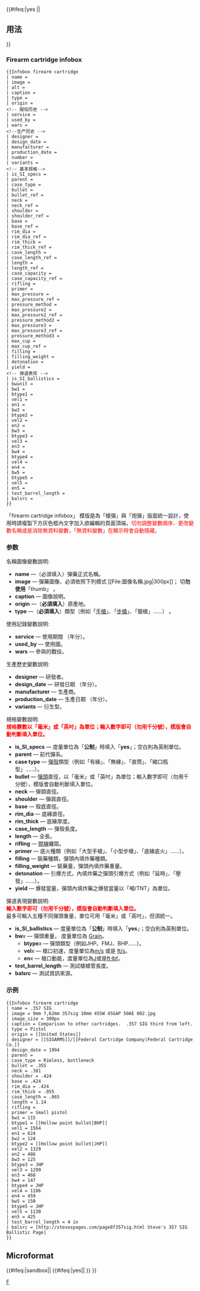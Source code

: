 {{#ifeq:{{{noheader|}}}|yes || {{Documentation subpage}}

==用法==
}}
=== Firearm cartridge infobox === <!-- 請勿修改下列任何文字或更動順序 -->
{{Parameter names example | name | image | image_size | alt | caption | type | origin | service | used_by | wars | designer | design_date | manufacturer | production_date | number | variants | parent | case_type | bullet | neck | shoulder | base | rim_dia | rim_thick | case_length | length | rifling | primer | filling | filling_weight | detonation | yield | is_SI_specs | bullet_ref | neck_ref | shoulder_ref | base_ref | rim_dia_ref | rim_thick_ref | case_length_ref | length_ref | case_capacity | case_capacity_ref | pressure_method | max_pressure | max_pressure_ref | pressure_method2 | max_pressure2 | max_pressure2_ref | pressure_method3 | max_pressure3 | max_pressure3_ref | max_cup | max_cup_ref | bw1 | bw2 | bw3 | bw4 | bw5 | is_SI_ballistics | bwunit | bwround | btype1 | vel1 | en1 | test_barrel_length | balsrc | btype2 | vel2 | en2 | btype3 | vel3 | en3 | btype4 | vel4 | en4 | btype5 | vel5 | en5 }}
<pre style="overflow:auto; white-space:pre;">
{{Infobox firearm cartridge
| name = 
| image = 
| alt = 
| caption = 
| type = 
| origin = 
<!-- 服役历史 -->
| service = 
| used_by = 
| wars = 
<!--生产历史 -->
| designer = 
| design_date = 
| manufacturer = 
| production_date = 
| number = 
| variants = 
<!-- 基本规格-->
| is_SI_specs = 
| parent = 
| case_type = 
| bullet = 
| bullet_ref = 
| neck = 
| neck_ref = 
| shoulder = 
| shoulder_ref = 
| base = 
| base_ref = 
| rim_dia = 
| rim_dia_ref = 
| rim_thick = 
| rim_thick_ref = 
| case_length = 
| case_length_ref = 
| length = 
| length_ref = 
| case_capacity = 
| case_capacity_ref = 
| rifling = 
| primer = 
| max_pressure = 
| max_pressure_ref = 
| pressure_method = 
| max_pressure2 = 
| max_pressure2_ref = 
| pressure_method2 = 
| max_pressure3 = 
| max_pressure3_ref = 
| pressure_method3 = 
| max_cup = 
| max_cup_ref = 
| filling = 
| filling_weight = 
| detonation = 
| yield = 
<!-- 弹道表现 -->
| is_SI_ballistics = 
| bwunit = 
| bw1 = 
| btype1 = 
| vel1 = 
| en1 = 
| bw2 = 
| btype2 = 
| vel2 = 
| en2 = 
| bw3 = 
| btype3 = 
| vel3 = 
| en3 = 
| bw4 = 
| btype4 = 
| vel4 = 
| en4 = 
| bw5 = 
| btype5 = 
| vel5 = 
| en5 = 
| test_barrel_length = 
| balsrc = 
}}
</pre>
{{clear}}

「firearm cartridge infobox」 模版是為「槍彈」與「炮彈」版面統一設計，使用時請複製下方灰色框內文字加入欲編輯的頁面頂端，<span style="color: red;">切勿調整變數順序、更改變數名稱或是消除無資料變數，「無資料變數」在顯示時會自動隱藏。</span> 

===参数===
名稱圖像變數說明:
* '''name''' —（必須填入）彈藥正式名稱。
* '''image''' — 彈藥圖像，必須依照下列模式 <nowiki>[[File:圖像名稱.jpg|300px]]</nowiki>； 切'''勿使用'''「thumb」 。
* '''caption''' — 圖像說明。  
* '''origin''' —（'''必須填入'''）原產地。
* '''type''' —（'''必須填入'''）類型（例如「[[手槍]]」、「[[步槍]]」、「獵槍」……） 。

使用記錄變數說明:
* '''service''' — 使用期間 （年分）。   
* '''used_by''' — 使用國。  
* '''wars''' — 參與的戰役。  

生產歷史變數說明:
* '''designer''' — 研發者。  
* '''design_date''' — 研發日期 （年分）。   
* '''manufacturer''' — 生產商。  
* '''production_date''' — 生產日期 （年分）。 
* '''variants''' — 衍生型。  

規格變數說明:<br> 
<span style="color: red;">'''規格變數以「毫米」或「英吋」為單位；輸入數字即可（勿用千分號），模版會自動判斷填入單位。'''</span>
* '''is_SI_specs''' — 度量單位為「'''公制'''」時填入「'''yes'''」；空白則為英制單位。
* '''parent''' — 前代彈系。
* '''case type''' — [[彈殼]]類型（例如「有緣」、「無緣」、「直筒」、「縮口瓶型」……）。
* '''bullet''' — [[彈頭]]直徑，以「毫米」或「英吋」為單位；輸入數字即可（勿用千分號），模版會自動判斷填入單位。 
* '''neck''' — 彈頸直徑。
* '''shoulder''' — 彈肩直徑。 
* '''base''' — 殼底直徑。 
* '''rim_dia''' — 底緣直徑。 
* '''rim_thick''' — 底緣厚度。
* '''case_length''' — 彈殼長度。
* '''length''' — 全長。
* '''rifling''' — [[膛線]]纏距。
* '''primer''' — 底火種類（例如「大型手槍」、「小型步槍」、「底緣底火」……）。 
* '''filling''' — 裝藥種類，彈頭內填炸藥種類。  
* '''filling_weight''' — 裝藥量，彈頭內填炸藥重量。  
* '''detonation''' — 引爆方式，內填炸藥之彈頭引爆方式（例如「延時」、「壓發」……）。 
* '''yield''' — 爆發當量，彈頭內填炸藥之爆發當量以「噸/TNT」為單位。

彈道表現變數說明:<br>
<span style="color: red;">'''輸入數字即可（勿用千分號），模版會自動判斷填入單位。'''</span><br>
最多可輸入五種不同彈頭重量，單位可用「毫米」或「英吋」，但須統一。
* '''is_SI_ballistics''' — 度量單位為「'''公制'''」時填入「'''yes'''」；空白則為英制單位。
* '''bw'''''x'' — 彈頭重量， 度量單位為 [[Grain]]。
** '''btype'''''x'' — 彈頭類型（例如JHP、FMJ、BHP……）。
** '''vel'''''x'' — 槍口初速，度量單位為[[Metre per second|m/s]] 或是 [[Feet per second|ft/s]]。
** '''en'''''x'' —  槍口動能，度量單位為[[Joule|J]]或是[[Foot-pound force|ft·lbf]]。
* '''test_barrel_length''' — 測試槍槍管長度。
* '''balsrc''' — 測試資訊來源。

=== 示例 ===
{{Infobox firearm cartridge
| name = .357 SIG
| image = 9mm 7,62mm 357sig 10mm 45SW 45GAP 50AE 002.jpg
| image_size = 300px
| caption = Comparison to other cartridges.  .357 SIG third from left.
| type = Pistol
| origin = [[United States]]
| designer = [[SIGARMS]]/[[Federal Cartridge Company|Federal Cartridge Co.]]
| design_date = 1994
| parent = 
| case_type = Rimless, bottleneck
| bullet = .355
| neck = .381
| shoulder = .424
| base = .424
| rim_dia = .424
| rim_thick = .055
| case_length = .865
| length = 1.14
| rifling = 
| primer = Small pistol
| bw1 = 115
| btype1 = [[Hollow point bullet|BHP]]
| vel1 = 1564
| en1 = 624
| bw2 = 124
| btype2 = [[Hollow point bullet|JHP]]
| vel2 = 1329
| en2 = 486
| bw3 = 125
| btype3 = JHP
| vel3 = 1299
| en3 = 468
| bw4 = 147
| btype4 = JHP
| vel4 = 1186
| en4 = 459
| bw5 = 150
| btype5 = JHP
| vel5 = 1130
| en5 = 425
| test_barrel_length = 4 in
| balsrc = [http://stevespages.com/page8f357sig.html Steve's 357 SIG Ballistic Page]
}}

<pre style="overflow:auto; white-space:pre;">
{{Infobox firearm cartridge
| name = .357 SIG
| image = 9mm 7,62mm 357sig 10mm 45SW 45GAP 50AE 002.jpg
| image_size = 300px
| caption = Comparison to other cartridges.  .357 SIG third from left.
| type = Pistol
| origin = [[United States]]
| designer = [[SIGARMS]]/[[Federal Cartridge Company|Federal Cartridge Co.]]
| design_date = 1994
| parent = 
| case_type = Rimless, bottleneck
| bullet = .355
| neck = .381
| shoulder = .424
| base = .424
| rim_dia = .424
| rim_thick = .055
| case_length = .865
| length = 1.14
| rifling = 
| primer = Small pistol
| bw1 = 115
| btype1 = [[Hollow point bullet|BHP]]
| vel1 = 1564
| en1 = 624
| bw2 = 124
| btype2 = [[Hollow point bullet|JHP]]
| vel2 = 1329
| en2 = 486
| bw3 = 125
| btype3 = JHP
| vel3 = 1299
| en3 = 468
| bw4 = 147
| btype4 = JHP
| vel4 = 1186
| en4 = 459
| bw5 = 150
| btype5 = JHP
| vel5 = 1130
| en5 = 425
| test_barrel_length = 4 in
| balsrc = [http://stevespages.com/page8f357sig.html Steve's 357 SIG Ballistic Page]
}}
</pre>
{{clear}}
== Microformat ==
{{UF-hprod}}

<includeonly>
{{#ifeq:{{SUBPAGENAME}}|sandbox||
{{#ifeq:{{{noheader|}}}|yes||
[[Category:武器信息框模板|F]]
}}
}}
</includeonly>